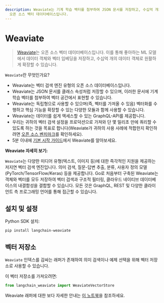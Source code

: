 ```yaml
---
description: Weaviate는 기계 학습 벡터를 첨부하여 JSON 문서를 저장하고, 수십억 개의 데이터 객체를 원활하게 확장할 수 있는
  오픈 소스 벡터 데이터베이스입니다.
---
```


# Weaviate

> [Weaviate](https://weaviate.io/)는 오픈 소스 벡터 데이터베이스입니다. 이를 통해 좋아하는 ML 모델에서 데이터 객체와 벡터 임베딩을 저장하고, 수십억 개의 데이터 객체로 원활하게 확장할 수 있습니다.

`Weaviate`란 무엇인가요?
- Weaviate는 벡터 검색 엔진 유형의 오픈 소스 데이터베이스입니다.
- Weaviate는 JSON 문서를 클래스 속성처럼 저장할 수 있으며, 이러한 문서에 기계 학습 벡터를 첨부하여 벡터 공간에서 표현할 수 있습니다.
- Weaviate는 독립형으로 사용할 수 있으며(즉, 벡터를 가져올 수 있음) 벡터화를 수행하고 핵심 기능을 확장할 수 있는 다양한 모듈과 함께 사용할 수 있습니다.
- Weaviate는 데이터를 쉽게 액세스할 수 있는 GraphQL-API를 제공합니다.
- 우리는 귀하의 벡터 검색 설정을 프로덕션으로 가져와 단 몇 밀리초 만에 쿼리할 수 있도록 하는 것을 목표로 합니다(Weaviate가 귀하의 사용 사례에 적합한지 확인하려면 [오픈 소스 벤치마크](https://weaviate.io/developers/weaviate/current/benchmarks/)를 확인하세요).
- 5분 이내에 [기본 시작 가이드](https://weaviate.io/developers/weaviate/current/core-knowledge/basics.html)에서 Weaviate를 알아보세요.

**Weaviate 자세히 보기:**

`Weaviate`는 다양한 미디어 유형(텍스트, 이미지 등)에 대한 즉각적인 지원을 제공하는 저지연 벡터 검색 엔진입니다. 의미 검색, 질문-답변 추출, 분류, 사용자 정의 모델(PyTorch/TensorFlow/Keras) 등을 제공합니다. Go로 처음부터 구축된 Weaviate는 객체와 벡터를 모두 저장하여 벡터 검색과 구조적 필터링, 클라우드 네이티브 데이터베이스의 내결함성을 결합할 수 있습니다. 모든 것은 GraphQL, REST 및 다양한 클라이언트 측 프로그래밍 언어를 통해 접근할 수 있습니다.

## 설치 및 설정

Python SDK 설치:

```bash
pip install langchain-weaviate
```


## 벡터 저장소

`Weaviate` 인덱스를 감싸는 래퍼가 존재하여 의미 검색이나 예제 선택을 위해 벡터 저장소로 사용할 수 있습니다.

이 벡터 저장소를 가져오려면:
```python
from langchain_weaviate import WeaviateVectorStore
```


Weaviate 래퍼에 대한 보다 자세한 안내는 [이 노트북](/docs/integrations/vectorstores/weaviate)을 참조하세요.